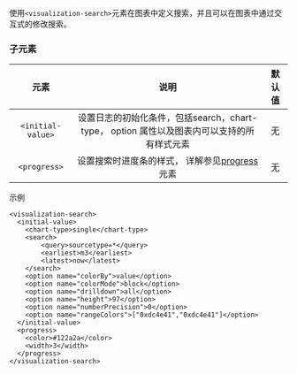 使用`<visualization-search>`元素在图表中定义搜索，并且可以在图表中通过交互式的修改搜索。

### 子元素

|元素|说明|默认值|
|:--:|:--:|:--:|
|`<initial-value>`|设置日志的初始化条件，包括search，chart-type， option 属性以及图表内可以支持的所有样式元素|无|
|`<progress>`|设置搜索时进度条的样式， 详解参见[progress](/express/extend/6572/event-search)元素|无|

示例

```
<visualization-search>
  <initial-value>
    <chart-type>single</chart-type>
    <search>
        <query>sourcetype=*</query>
        <earliest>m3</earliest>
        <latest>now</latest>
    </search>
    <option name="colorBy">value</option>
    <option name="colorMode">block</option>
    <option name="drilldown">all</option>
    <option name="height">97</option>
    <option name="numberPrecision">0</option>
    <option name="rangeColors">["0xdc4e41","0xdc4e41"]</option>
  </initial-value>
  <progress>
    <color>#122a2a</color>
    <width>3</width>
  </progress>
</visualization-search>
```